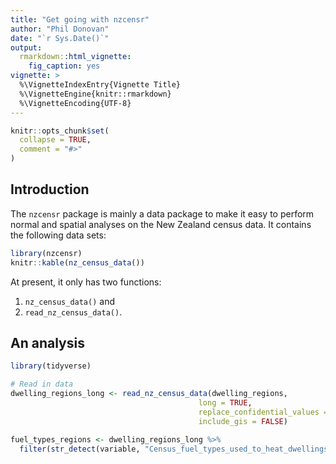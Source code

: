```yaml
---
title: "Get going with nzcensr"
author: "Phil Donovan"
date: "`r Sys.Date()`"
output: 
  rmarkdown::html_vignette:
    fig_caption: yes
vignette: >
  %\VignetteIndexEntry{Vignette Title}
  %\VignetteEngine{knitr::rmarkdown}
  %\VignetteEncoding{UTF-8}
---
```


```r
knitr::opts_chunk$set(
  collapse = TRUE,
  comment = "#>"
)
```

## Introduction

The `nzcensr` package is mainly a data package to make it easy to perform normal and spatial analyses on the New Zealand census data.
It contains the following data sets:

```r
library(nzcensr)
knitr::kable(nz_census_data())
```

At present, it only has two functions:

  1. `nz_census_data()` and
  2. `read_nz_census_data()`.
  
## An analysis

```r
library(tidyverse)

# Read in data
dwelling_regions_long <- read_nz_census_data(dwelling_regions, 
                                          long = TRUE, 
                                          replace_confidential_values = NA_integer_, 
                                          include_gis = FALSE)

fuel_types_regions <- dwelling_regions_long %>% 
  filter(str_detect(variable, "Census_fuel_types_used_to_heat_dwellings_.*_for_occupied_private_d"))


```
